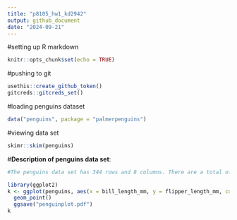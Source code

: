 ```yaml
---
title: "p8105_hw1_kd2942"
output: github_document
date: "2024-09-21"
---
```


#setting up R markdown
```r
knitr::opts_chunk$set(echo = TRUE)
```

#pushing to git
```r
usethis::create_github_token()
gitcreds::gitcreds_set()
```

#loading penguins dataset
```r
data("penguins", package = "palmerpenguins")
```

#viewing data set
```r
skimr::skim(penguins)
```

#**Description of penguins data set**:
```r
#The penguins data set has 344 rows and 8 columns. There are a total of 8 variables in this data set, 3 descriptive and 5 numeric. The descriptive variables are as follows: species (3 values), island (3 values), and sex (2 values). The numeric variables are as follows: bill_length_mm, bill_depth_mm, flipper_length_mm, body_mass_g, and year. The mean flipper length can be found in the results of the above skimr, where it is recorded to be 201 mm with a standard deviation of 14.1 mm. 
```

```r
library(ggplot2)
k <- ggplot(penguins, aes(x = bill_length_mm, y = flipper_length_mm, color = species, fill = species)) +
  geom_point() 
  ggsave("penguinplot.pdf")
k

```


